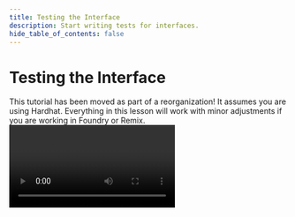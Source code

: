 ```yaml
---
title: Testing the Interface
description: Start writing tests for interfaces.
hide_table_of_contents: false
---
```


# Testing the Interface

<Warning>
This tutorial has been moved as part of a reorganization! It assumes you are using Hardhat. Everything in this lesson will work with minor adjustments if you are working in Foundry or Remix.
</Warning>



<Video videoId='877160111' title='Testing the Interface' />
